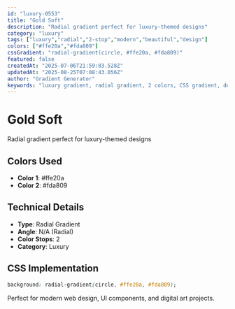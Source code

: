 ```yaml
---
id: "luxury-0553"
title: "Gold Soft"
description: "Radial gradient perfect for luxury-themed designs"
category: "luxury"
tags: ["luxury","radial","2-stop","modern","beautiful","design"]
colors: ["#ffe20a","#fda809"]
cssGradient: "radial-gradient(circle, #ffe20a, #fda809)"
featured: false
createdAt: "2025-07-06T21:59:03.528Z"
updatedAt: "2025-08-25T07:08:43.056Z"
author: "Gradient Generator"
keywords: "luxury gradient, radial gradient, 2 colors, CSS gradient, design, #ffe20a, #fda809"
---
```


# Gold Soft

Radial gradient perfect for luxury-themed designs

## Colors Used
- **Color 1**: #ffe20a
- **Color 2**: #fda809

## Technical Details
- **Type**: Radial Gradient
- **Angle**: N/A (Radial)
- **Color Stops**: 2
- **Category**: Luxury

## CSS Implementation
```css
background: radial-gradient(circle, #ffe20a, #fda809);
```

Perfect for modern web design, UI components, and digital art projects.
